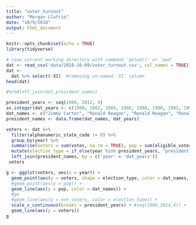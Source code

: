 ```yaml
---
title: "voter_turnout"
author: "Morgan Llufrio"
date: "10/9/2018"
output: html_document
---
```


```r
knitr::opts_chunk$set(echo = TRUE)
library(tidyverse)
```


```r
# view current working directory with command 'getwd()' or 'pwd'
dat <- read_csv('data/2018-10-09/voter_turnout.csv', col_names = TRUE)
dat <- 
  dat %>% select(-X1)  #removing un-named 'X1' column
head(dat)
```

```r
#%>%#left_join(dat,president_names)

president_years <- seq(1980, 2012, 4)
as.integer(dat_years <- c(1980, 1982, 1984, 1986, 1988, 1990, 1992, 1994, 1996, 1998, 2000, 2002, 2004, 2006, 2008, 2010, 2012, 2014))
dat_names <- c("Jimmy Carter", "Ronald Reagan", "Ronald Reagan", "Ronald Reagan", "Ronald Reagan", "George H. W. Bush", "George H. W. Bush", "William J. Clinton", "William J. Clinton", "William J. Clinton", "William J. Clinton", "George W. Bush", "George W. Bush", "George W. Bush", "George W. Bush", "Barack Obama", "Barack Obama", "Barack Obama")
president_names <- data.frame(dat_names, dat_years)

voters <- dat %>% 
  filter(alphanumeric_state_code != 0) %>% 
  group_by(year) %>% 
  summarise(voters = sum(votes, na.rm = TRUE), pop = sum(eligible_voters, na.rm = TRUE), non_voters = (pop - voters)) %>% 
  mutate(election_type = if_else(year %in% president_years, "president year", "midterm year")) %>% 
  left_join(president_names, by = c('year' = 'dat_years')) 
 voters
```


```r

g <- ggplot(voters, aes(x = year)) + 
  geom_point(aes(y = voters, shape = election_type, color = dat_names, size = 4.5)) + #geom_smooth will use the rolling mean 
  #geom_point(aes(y = pop)) +
  geom_line(aes(y = pop, color = dat_names)) +
  #ge
  #geom_line(aes(y = non_voters, color = election_type)) +
  scale_x_continuous(breaks = president_years) + #seq(1980,2014,4)) +
  geom_line(aes(y = voters))
g
```











